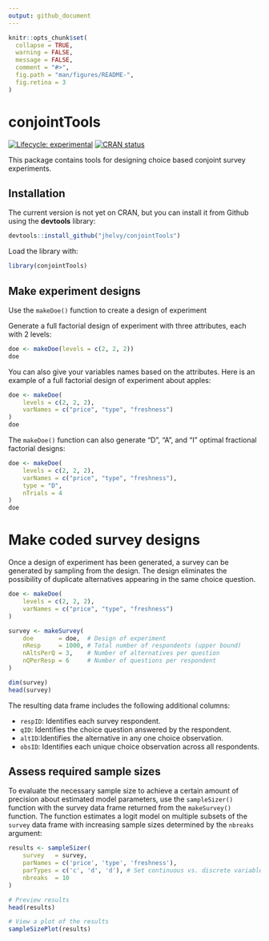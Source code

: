 ```yaml
---
output: github_document
---
```


<!-- README.md is generated from README.Rmd. Please edit that file -->

```r
knitr::opts_chunk$set(
  collapse = TRUE,
  warning = FALSE,
  message = FALSE,
  comment = "#>",
  fig.path = "man/figures/README-",
  fig.retina = 3
)
```

# conjointTools

<!-- badges: start -->
[![Lifecycle:
experimental](https://img.shields.io/badge/lifecycle-experimental-orange.svg)](https://www.tidyverse.org/lifecycle/#experimental)
[![CRAN
status](https://www.r-pkg.org/badges/version/conjointTools)](https://CRAN.R-project.org/package=conjointTools)
<!-- badges: end -->

This package contains tools for designing choice based conjoint survey experiments.

## Installation

The current version is not yet on CRAN, but you can install it from
Github using the **devtools** library:
```r
devtools::install_github("jhelvy/conjointTools")
```

Load the library with:
```r
library(conjointTools)
```

## Make experiment designs

Use the `makeDoe()` function to create a design of experiment 

Generate a full factorial design of experiment with three attributes, each with 2 levels:
```r
doe <- makeDoe(levels = c(2, 2, 2))
doe
```

You can also give your variables names based on the attributes. Here is an example of a full factorial design of experiment about apples:
```r
doe <- makeDoe(
    levels = c(2, 2, 2),
    varNames = c("price", "type", "freshness")
)
doe
```

The `makeDoe()` function can also generate "D", "A", and "I" optimal fractional factorial designs:
```r
doe <- makeDoe(
    levels = c(2, 2, 2),
    varNames = c("price", "type", "freshness"),
    type = "D",
    nTrials = 4
)
doe
```

# Make coded survey designs 

Once a design of experiment has been generated, a survey can be generated by sampling from the design. The design eliminates the possibility of duplicate alternatives appearing in the same choice question.

```r
doe <- makeDoe(
    levels = c(2, 2, 2),
    varNames = c("price", "type", "freshness")
)
```
```r
survey <- makeSurvey(
    doe       = doe,  # Design of experiment
    nResp     = 1000, # Total number of respondents (upper bound)
    nAltsPerQ = 3,    # Number of alternatives per question
    nQPerResp = 6     # Number of questions per respondent
)

dim(survey)
head(survey)
```

The resulting data frame includes the following additional columns:

- `respID`: Identifies each survey respondent.
- `qID`: Identifies the choice question answered by the respondent.
- `altID`:Identifies the alternative in any one choice observation.
- `obsID`: Identifies each unique choice observation across all respondents.

## Assess required sample sizes

To evaluate the necessary sample size to achieve a certain amount of precision about estimated model parameters, use the `sampleSizer()` function with the survey data frame returned from the `makeSurvey()` function. The function estimates a logit model on multiple subsets of the `survey` data frame with increasing sample sizes determined by the `nbreaks` argument:
```r
results <- sampleSizer(
    survey   = survey,
    parNames = c('price', 'type', 'freshness'),
    parTypes = c('c', 'd', 'd'), # Set continuous vs. discrete variables
    nbreaks  = 10
)

# Preview results
head(results)

# View a plot of the results
sampleSizePlot(results)
```
